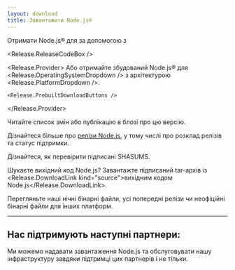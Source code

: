 ```yaml
---
layout: download
title: Завантажити Node.js®
---
```


<section>
  Отримати Node.js® <Release.VersionDropdown /> для <Release.OperatingSystemDropdown /> за допомогою <Release.InstallationMethodDropdown /> з <Release.PackageManagerDropdown />

  <Release.ReleaseCodeBox />

  <Release.Provider>
    Або отримайте збудований Node.js® для <Release.OperatingSystemDropdown /> з архітектурою <Release.PlatformDropdown />.

    <Release.PrebuiltDownloadButtons />
  </Release.Provider>
</section>

<section>
  Читайте <Release.ChangelogLink>список змін</Release.ChangelogLink> або <Release.BlogPostLink>публікацію в блозі</Release.BlogPostLink> про цю версію.

  Дізнайтеся більше про [релізи Node.js](/about/previous-releases), у тому числі про розклад релізів та статус підтримки.

  Дізнайтеся, як <LinkWithArrow href="https://github.com/nodejs/node#verifying-binaries">перевірити</LinkWithArrow> підписані SHASUMS.

  Шукаєте вихідний код Node.js? Завантажте підписаний tar-архів із <Release.DownloadLink kind="source">вихідним кодом Node.js</Release.DownloadLink>.

  Перегляньте наші <LinkWithArrow href="https://nodejs.org/download/nightly/">нічні</LinkWithArrow> бінарні файли,
  усі <Link href="/download/archive/current">попередні релізи</Link> чи
  <LinkWithArrow href="https://unofficial-builds.nodejs.org/download/">неофіційні</LinkWithArrow> бінарні файли для інших платформ.
</section>

---

<section className="mt-3">
  <h2 className="text-center">Нас підтримують наступні партнери:</h2>

  <span className="text-center">
    Ми можемо надавати завантаження Node.js та обслуговувати нашу інфраструктуру
    завдяки підтримці цих партнерів <Link href="/about/partners">і не тільки</Link>.
  </span>

  <div className="mt-4">
    <PartnersLogoList categories="infrastructure" />
  </div>
</section>
